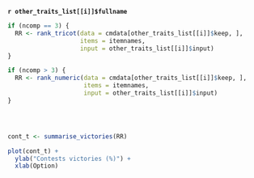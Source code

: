 **`r other_traits_list[[i]]$fullname`**

```r
if (ncomp == 3) {
  RR <- rank_tricot(data = cmdata[other_traits_list[[i]]$keep, ],
                    items = itemnames,
                    input = other_traits_list[[i]]$input)
}

if (ncomp > 3) {
  RR <- rank_numeric(data = cmdata[other_traits_list[[i]]$keep, ],
                     items = itemnames,
                     input = other_traits_list[[i]]$input)
}




cont_t <- summarise_victories(RR)
```

```r
plot(cont_t) +
  ylab("Contests victories (%)") +
  xlab(Option)

```